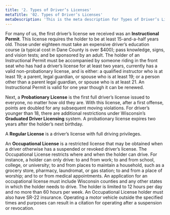 ```yaml
---
title: '2. Types of Driver’s Licenses'
metaTitle: '02. Types of Driver’s Licenses'
metaDescription: 'This is the meta description for Types of Driver’s Licenses'
---
```


For many of us, the first driver’s license we received was an **Instructional Permit**. This license requires the holder to be at least 15-and-a-half years old. Those under eighteen must take an expensive driver’s education course (a typical cost in Dane County is over \$400); pass knowledge, signs, and vision tests; and be sponsored by an adult. The holder of an Instructional Permit must be accompanied by someone riding in the front seat who has had a driver’s license for at least two years, currently has a valid non-probationary license, and is either: a qualified instructor who is at least 19; a parent, legal guardian, or spouse who is at least 19; or a person other than a parent legal guardian, or spouse who is at least 21. An Instructional Permit is valid for one year though it can be renewed.

Next, a **Probationary License** is the first full driver’s license issued to everyone, no matter how old they are. With this license, after a first offense, points are doubled for any subsequent moving violations. For driver’s younger than 18, there are additional restrictions under Wisconsin’s **Graduated Driver Licensing** system. A probationary license expires two years after the holder’s next birthday.

A **Regular License** is a driver’s license with full driving privileges.

An **Occupational License** is a restricted license that may be obtained when a driver otherwise has a suspended or revoked driver’s license. The Occupational License restricts where and when the holder can drive. For instance, a holder can only drive: to and from work; to and from school, college, or university; to and from places to maintain a household, such as a grocery store, pharmacy, laundromat, or gas station; to and from a place of worship; and to or from medical appointments. An application for an occupational license must include Wisconsin counties and any other states in which the holder needs to drive. The holder is limited to 12 hours per day and no more than 60 hours per week. An Occupational License holder must also have SR-22 insurance. Operating a motor vehicle outside the specified times and purposes can result in a citation for operating after a suspension or revocation.
